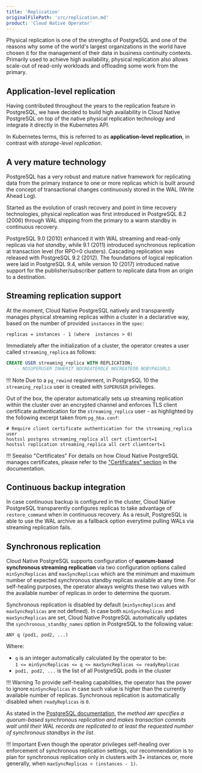 ```yaml
---
title: 'Replication'
originalFilePath: 'src/replication.md'
product: 'Cloud Native Operator'
---
```


Physical replication is one of the strengths of PostgreSQL and one of the
reasons why some of the world's largest organizations in the world have chosen 
it for the management of their data in business continuity contexts.
Primarily used to achieve high availability, physical replication also allows 
scale-out of read-only workloads and offloading some work from the primary. 

## Application-level replication

Having contributed throughout the years to the replication feature in PostgreSQL, 
we have decided to build high availability in Cloud Native PostgreSQL on top of 
the native physical replication technology and integrate it 
directly in the Kubernetes API.

In Kubernetes terms, this is referred to as **application-level replication**, in
contrast with *storage-level replication*.

## A very mature technology

PostgreSQL has a very robust and mature native framework for replicating data
from the primary instance to one or more replicas which is built around the
concept of transactional changes continuously stored in the WAL (Write Ahead Log).

Started as the evolution of crash recovery and point in time recovery
technologies, physical replication was first introduced in PostgreSQL 8.2
(2006) through WAL shipping from the primary to a warm standby in
continuous recovery.

PostgreSQL 9.0 (2010) enhanced it with WAL streaming and read-only replicas via
*hot standby*, while 9.1 (2011) introduced synchronous replication at
transaction level (for RPO=0 clusters). Cascading replication was released with
PostgreSQL 9.2 (2012). The foundations of logical replication were laid in
PostgreSQL 9.4, while version 10 (2017) introduced native support for the
publisher/subscriber pattern to replicate data from an origin to a destination.

## Streaming replication support

At the moment, Cloud Native PostgreSQL natively and transparently manages
physical streaming replicas within a cluster in a declarative way, based on
the number of provided `instances` in the `spec`:

```
replicas = instances - 1 (where  instances > 0)
```

Immediately after the initialization of a cluster, the operator creates a user
called `streaming_replica` as follows:

```sql
CREATE USER streaming_replica WITH REPLICATION;
   -- NOSUPERUSER INHERIT NOCREATEROLE NOCREATEDB NOBYPASSRLS
```

!!! Note
    Due to a `pg_rewind` requirement, in PostgreSQL 10 the `streaming_replica`
    user is created with `SUPERUSER` privileges.

Out of the box, the operator automatically sets up streaming replication within
the cluster over an encrypted channel and enforces TLS client certificate
authentication for the `streaming_replica` user - as highlighted by the following
excerpt taken from `pg_hba.conf`:

```
# Require client certificate authentication for the streaming_replica user
hostssl postgres streaming_replica all cert clientcert=1
hostssl replication streaming_replica all cert clientcert=1
```

!!! Seealso "Certificates"
    For details on how Cloud Native PostgreSQL manages certificates, please refer
    to the ["Certificates" section](certificates.md#client-streaming_replica-certificate)
    in the documentation.


## Continuous backup integration

In case continuous backup is configured in the cluster, Cloud Native PostgreSQL
transparently configures replicas to take advantage of `restore_command` when
in continuous recovery. As a result, PostgreSQL is able to use the WAL archive
as a fallback option everytime pulling WALs via streaming replication fails.

## Synchronous replication

Cloud Native PostgreSQL supports configuration of **quorum-based synchronous
streaming replication** via two configuration options called `minSyncReplicas`
and `maxSyncReplicas` which are the minimum and maximum number of expected
synchronous standby replicas available at any time.
For self-healing purposes, the operator always weights these two values with
the available number of replicas in order to determine the quorum.

Synchronous replication is disabled by default (`minSyncReplicas` and
`maxSyncReplicas` are not defined).
In case both `minSyncReplicas` and `maxSyncReplicas` are set, Cloud Native
PostgreSQL automatically updates the `synchronous_standby_names` option in
PostgreSQL to the following value:

```
ANY q (pod1, pod2, ...)
```

Where:

- `q` is an integer automatically calculated by the operator to be:  
  `1 <= minSyncReplicas <= q <= maxSyncReplicas <= readyReplicas`
- `pod1, pod2, ...` is the list of all PostgreSQL pods in the cluster

!!! Warning
    To provide self-healing capabilities, the operator has the power
    to ignore `minSyncReplicas` in case such value is higher than the currently
    available number of replicas. Synchronous replication is automatically disabled
    when `readyReplicas` is `0`.

As stated in the
[PostgreSQL documentation](https://www.postgresql.org/docs/current/warm-standby.html#SYNCHRONOUS-REPLICATION),
the *method `ANY` specifies a quorum-based synchronous replication and makes
transaction commits wait until their WAL records are replicated to at least the
requested number of synchronous standbys in the list*.

!!! Important
    Even though the operator privileges self-healing over enforcement of
    synchronous replication settings, our recommendation is to plan for
    synchronous replication only in clusters with 3+ instances or,
    more generally, when `maxSyncReplicas < (instances - 1)`.

